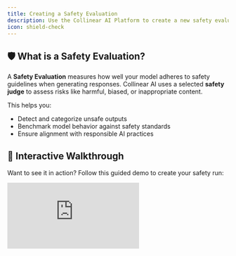 ```yaml
---
title: Creating a Safety Evaluation
description: Use the Collinear AI Platform to create a new safety evaluation
icon: shield-check
---
```


## 🛡️ What is a Safety Evaluation?

A **Safety Evaluation** measures how well your model adheres to safety guidelines when generating responses. Collinear AI uses a selected **safety judge** to assess risks like harmful, biased, or inappropriate content.

This helps you:

- Detect and categorize unsafe outputs
- Benchmark model behavior against safety standards
- Ensure alignment with responsible AI practices


## 🎥 Interactive Walkthrough

Want to see it in action? Follow this guided demo to create your safety run:

<div style={{position: 'relative', paddingBottom: 'calc(51.66666666666667% + 41px)', height: 0, width: '100%'}}>
    <iframe
        src="https://demo.arcade.software/cv5ypVdHSRX8qXBPuORU?embed&embed_mobile=tab&embed_desktop=inline&show_copy_link=true"
        title="Creating A Safety Run"
        frameBorder="0"
        loading="lazy"
        allowFullScreen
        allow="clipboard-write"
        style={{position: 'absolute', top: 0, left: 0, width: '100%', height: '100%', colorScheme: 'light'}}
    />
</div>



## 🧑‍⚖️ Judge Types

Choose the appropriate safety judge based on your evaluation needs:

### 1. **CollinearGuard (Rating)**

Collinear AI’s proprietary Likert-based model using a 1–5 rating scale.

- Use a 5-row scoring table to define your evaluation criteria.
- Each row corresponds to a score from 1 (lowest) to 5 (highest).

### 2. **CollinearGuard Nano**

Binary classification model that evaluates specific safety dimensions.

- **Evaluation Targets:**
- **Prompt**: Evaluates the user’s input
- **Response**: Evaluates the model’s output
- **Refusal**: Evaluates if the model should or did refuse to respond

### 3. **CollinearGuard Nano (Categories)**

Enhanced version of Nano that also outputs **safety categories** alongside binary results.

- Ideal for more detailed classification use cases.

### 4. **Llama Guard 3**

Meta's off-the-shelf safety model.

- Plug-and-play judge with no customization needed.
- Great for quick or comparative benchmarks.

### 5. **Prompted Model**

Use any model with a custom prompt template.

- Integrate your own model

---

## ✅ Next Steps

Once you've selected a judge, you'll be guided to Run the evaluation and view results

Need help picking the right judge? Reach out to [support](mailto:support@collinear.ai)
